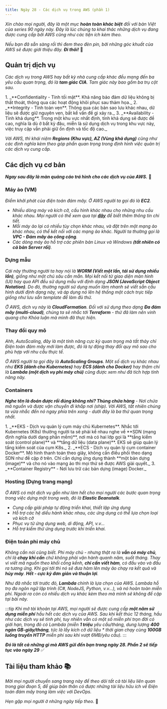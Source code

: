 ```yaml
---
title: Ngày 28 - Các dịch vụ trong AWS (phần 1)
---
```



_Xin chào mọi người, đây là một mục **hoàn toàn khác biệt** đối với bản Việt của series 90 ngày này.
Đây là lúc chúng ta khai thác những dịch vụ đang được cung cấp bởi AWS cũng như các tiện ích kèm
theo._

_Nếu bạn đã sẵn sàng rồi thì đem theo đèn pin, bởi những góc khuất của AWS sẽ được giới thiệu đây.
**Đi thôi!**_ 🚗

## Quản trị dịch vụ

_Các dịch vụ trong AWS hay bất kỳ nhà cung cấp khác đều mang đến ba yêu cầu quan trọng, đó là 
**tam giác CIA**. Tam giác này bao gồm ba trụ cột sau._

<Steps>
1. _**Confidentiality - Tính tối mật**. Khả năng bảo đảm dữ liệu không bị thất thoát, thông qua các hoạt
động khôi phục sau thảm họa._
2. _**Integrity - Tính toàn vẹn**. Thông qua các bản sao lưu khác nhau, dữ liệu sẽ được giữ nguyên vẹn,
bất kể vấn đề gì xảy ra._
3. _**Availability - Tính khả dụng**. Trong một khu vực nhất định, tính khả dụng sẽ được đề cao, nghĩa là
dù ở bất kỳ đâu, miễn là sử dụng dịch vụ trong khu vực này, việc truy cập vẫn phải giữ ổn định và tốc 
độ cao._
</Steps>

_Với AWS, thì khái niệm **Regions (Khu vực), AZ (Vùng khả dụng)** cũng như các định nghĩa kèm theo góp 
phần quan trọng trong định hình việc quản trị các dịch vụ cung cấp._

## Các dịch vụ cơ bản

**_Ngay sau đây là màn quảng cáo trá hình cho các dịch vụ của AWS._** 🤣

### Máy ảo (VM)

_Điểm khởi phát của điện toán đám mây. Ở AWS người ta gọi đó là **EC2**._

- _Nhiều dòng máy và kích cỡ, cấu hình khác nhau cho những nhu cầu khác nhau. Mọi người có thể xem qua tại
**[đây](https://aws.amazon.com/vi/ec2/instance-types/)** để biết thêm thông tin chi tiết._
- _Mỗi máy ảo lại có nhiều tùy chọn khác nhau, và đặt trên một mạng ảo khác nhau, có thể kết nối với các
mạng ảo khác. Người ta thường gọi là **VPC - Đám mây ảo công cộng**._
- _Các dòng máy ảo hỗ trợ các phiên bản Linux và Windows **(tất nhiên có cả bản Server rồi)**._

### Dựng mẫu

_Cái này thường người ta hay nói là **WORM (Viết một lần, tái sử dụng nhiều lần)**, giống như một chú sâu 
cần mẫn. Mọi kết nối từ giao diện màn hình (UI) hay qua API đều sử dụng mẫu với định dạng **JSON (JavaScript 
Object Notation)**. Do đó, thường người sử dụng muốn làm nhanh sẽ viết sẵn cấu hình dưới định dạng này, và 
áp dụng nó lên hệ thống một cách trực tiếp giống như lưu sẵn template để làm đủ thứ._ 

_Ở AWS, dịch vụ này là **CloudFormation**. Đối với sử dụng theo dạng **Đa đám mây (multi-cloud)**, chúng ta sẽ 
nhắc tới **Terraform** - thứ đã làm nên vinh quang cho Khóa luận mà mình đã thực hiện._

### Thay đổi quy mô

_Ahh, AutoScaling, đây là một tính năng cực kỳ quan trọng mà tất thảy chỉ Điện toán đám mây mới làm được, đó là
tự động thay đổi quy mô sao cho phù hợp với nhu cầu thực tế._

_Ở AWS người ta gọi đây là **AutoScaling Groups**. Một số dịch vụ khác nhau như **EKS (dành cho Kubernetes)** hay 
**ECS (dành cho Docker)** hay thậm chí là **Lambda (một dịch vụ phi máy chủ)** cũng được xem như đã tích hợp 
tính năng này._

### Containers

_**Nghe tên là đoán được rồi đúng không nhỉ? Thùng chứa hàng** - Nơi chứa mã nguồn và được vận chuyển đi khắp nơi 
(ship). Với AWS, tất nhiên chúng ta vừa nhắc đến nó ngay phía trên xong - dưới đây là ba thứ quan trọng nhất._

<Steps>
1. _**EKS - Dịch vụ quản lý cụm máy chủ Kubernetes**. Nhắc tới Kubernetes (K8s) thường người ta sẽ phải kể nhau nghe về
**SDN (mạng định nghĩa dưới dạng phần mềm)**, nơi mà có hai lớp gọi là **tầng kiểm soát (control plane)** và **tầng 
dữ liệu (data plane)**. EKS sẽ giúp quản lý tầng kiểm soát của cụm K8s._
2. _**ECS - Dịch vụ quản lý cụm container Docker**. Mô hình thanh toán theo giây, không cần điều phối theo dạng SDN như
đề cập ở trên. Chỉ cần dựng ứng dụng thành **một bản dựng (image)** và cho nó vào mạng ảo thì mọi thứ sẽ được AWS giải
quyết._
3. _**Container Registry** - Nơi lưu trữ các bản dựng (image) Docker._
</Steps>

### Hosting (Dựng trang mạng)

_Ở AWS có một dịch vụ gần như làm hết cho mọi người các bước quan trọng trong việc dựng một trong web, đó là 
**Elastic Beanstalk**._

- _Cung cấp giải pháp tự động triển khai, thiết lập ứng dụng_
- _Hỗ trợ các hệ diều hành khác nhau, các ứng dụng có thể lựa chọn loại và kích cỡ_
- _Phục vụ từ ứng dụng web, di động, API, v.v..._
- _Hỗ trợ kiểm thử ứng dụng trước khi triển khai._

### Điện toán phi máy chủ
_Không cần nói cũng biết. Phi máy chủ - nhưng thật ra là **vẫn có máy chủ**, chỉ là **chạy khi cần** chứ không phải 
vận hành quanh năm, suốt tháng. Thay vì viết mã nguồn theo khối cồng kềnh, **chỉ cần viết hàm**, có đầu vào và đầu ra 
tương ứng. Khi gọi tới thì nó sẽ đưa hàm lên máy ảo chạy ra kết quả và **hủy máy**. **Hết - cực kỳ đơn giản và thuận lợi**._

_Như đã nhắc tới trước đó, **Lambda** chính là lựa chọn của AWS. Lambda hỗ trọ đa ngôn ngữ lập trình (C#, NodeJS, 
Python, v.v...), và nó hoàn toàn miễn phí. Ngoài ra còn có nhiều dịch vụ khác kèm theo mà mình sẽ không đề cập tại 
bài này._

:::tip
_Khi mở tài khoản tại AWS, mọi người sẽ được cung cấp **một năm sử dụng miễn phí** hầu hết các dịch vụ của AWS. Sau khi 
kết thúc 12 tháng, hầu như các dịch vụ sẽ tính phí, tuy nhiên vẫn có một số miễn phí trọn đời có giới hạn, trong đó có 
Lambda (miễn **1 triệu** yêu cầu/tháng, dung lượng **400 ngàn GB-giây/tháng**, tức là lấy kích cỡ dữ liệu * thời gian 
chạy cùng **100GB luồng truyền HTTP** miễn phí sau khi vượt 6MB/yêu cầu)._
:::

**_Đó là tất cả những gì mà AWS gửi đến bạn trong ngày 28. Phần 2 sẽ tiếp tục vào ngày 29_** ✅

## Tài liệu tham khảo 📚

_Mời mọi người chuyển sang trang này để theo dõi tất cả tài liệu liên quan trong giai đoạn 5, 
để giúp bản thân có được những tài liệu hữu ích về Điện toán đám mây trong làm việc với DevOps._

<LinkCard
  title="Ngày 28 - Tham khảo"
  href="../../reference/cloud/day26"
/>

_Hẹn gặp mọi người ở những ngày tiếp theo._ 🚀